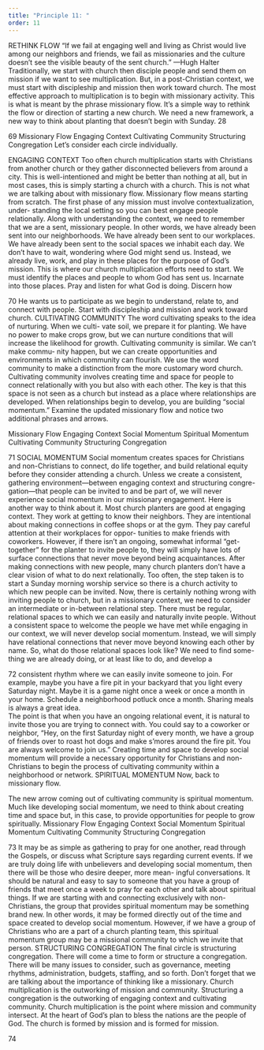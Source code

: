 ```yaml
---
title: "Principle 11: "
order: 11
---
```


RETHINK FLOW
“If we fail at engaging well and living as Christ would live 
among our neighbors and friends, we fail as missionaries 
and the culture doesn’t see the visible beauty of the sent 
church.” —Hugh Halter 
Traditionally, we start with church then disciple people and send them 
on mission if we want to see multiplication. But, in a post-Christian 
context, we must start with discipleship and mission then work 
toward church. The most effective approach to multiplication is to 
begin with missionary activity.
This is what is meant by the phrase missionary flow. It’s a simple way 
to rethink the flow or direction of starting a new church. We need 
a new framework, a new way to think about planting that doesn’t 
begin with Sunday.
28

69
Missionary Flow
Engaging
Context
Cultivating
Community
Structuring
Congregation
Let’s consider each circle individually.
 
ENGAGING CONTEXT
Too often church multiplication starts with Christians from another 
church or they gather disconnected believers from around a city. 
This is well-intentioned and might be better than nothing at all, but 
in most cases, this is simply starting a church with a church. This is 
not what we are talking about with missionary flow. Missionary flow 
means starting from scratch.
The first phase of any mission must involve contextualization, under-
standing the local setting so you can best engage people relationally. 
Along with understanding the context, we need to remember that 
we are a sent, missionary people. In other words, we have already 
been sent into our neighborhoods. We have already been sent to our 
workplaces. We have already been sent to the social spaces we inhabit 
each day. We don’t have to wait, wondering where God might send 
us. Instead, we already live, work, and play in these places for the 
purpose of God’s mission.
This is where our church multiplication efforts need to start. We must 
identify the places and people to whom God has sent us. Incarnate 
into those places. Pray and listen for what God is doing. Discern how 

70
He wants us to participate as we begin to understand, relate to, and 
connect with people. Start with discipleship and mission and work 
toward church. 
CULTIVATING COMMUNITY
The word cultivating speaks to the idea of nurturing. When we culti-
vate soil, we prepare it for planting. We have no power to make crops 
grow, but we can nurture conditions that will increase the likelihood 
for growth. Cultivating community is similar. We can’t make commu-
nity happen, but we can create opportunities and environments in 
which community can flourish.
We use the word community to make a distinction from the more 
customary word church. Cultivating community involves creating 
time and space for people to connect relationally with you but also 
with each other. The key is that this space is not seen as a church 
but instead as a place where relationships are developed. When 
relationships begin to develop, you are building “social momentum.”
Examine the updated missionary flow and notice two additional 
phrases and arrows. 
 
 
Missionary Flow
Engaging
Context
Social Momentum
Spiritual Momentum
Cultivating
Community
Structuring
Congregation

71
SOCIAL MOMENTUM
Social momentum creates spaces for Christians and non-Christians 
to connect, do life together, and build relational equity before they 
consider attending a church. Unless we create a consistent, gathering 
environment—between engaging context and structuring congre-
gation—that people can be invited to and be part of, we will never 
experience social momentum in our missionary engagement.
Here is another way to think about it. Most church planters are good 
at engaging context. They work at getting to know their neighbors. 
They are intentional about making connections in coffee shops or at 
the gym. They pay careful attention at their workplaces for oppor-
tunities to make friends with coworkers. However, if there isn’t an 
ongoing, somewhat informal “get-together” for the planter to invite 
people to, they will simply have lots of surface connections that never 
move beyond being acquaintances. After making connections with 
new people, many church planters don’t have a clear vision of what 
to do next relationally. Too often, the step taken is to start a Sunday 
morning worship service so there is a church activity to which new 
people can be invited.
Now, there is certainly nothing wrong with inviting people to church, 
but in a missionary context, we need to consider an intermediate or 
in-between relational step. There must be regular, relational spaces to 
which we can easily and naturally invite people. Without a consistent 
space to welcome the people we have met while engaging in our 
context, we will never develop social momentum. Instead, we will 
simply have relational connections that never move beyond knowing 
each other by name.
So, what do those relational spaces look like? We need to find some-
thing we are already doing, or at least like to do, and develop a 

72
consistent rhythm where we can easily invite someone to join. For 
example, maybe you have a fire pit in your backyard that you light 
every Saturday night. Maybe it is a game night once a week or once a 
month in your home. Schedule a neighborhood potluck once a month. 
Sharing meals is always a great idea.  
The point is that when you have an ongoing relational event, it is 
natural to invite those you are trying to connect with. You could say 
to a coworker or neighbor, “Hey, on the first Saturday night of every 
month, we have a group of friends over to roast hot dogs and make 
s’mores around the fire pit. You are always welcome to join us.”
Creating time and space to develop social momentum will provide a 
necessary opportunity for Christians and non-Christians to begin the 
process of cultivating community within a neighborhood or network.
SPIRITUAL MOMENTUM
Now, back to missionary flow. 
 
The new arrow coming out of cultivating community is spiritual 
momentum. Much like developing social momentum, we need to 
think about creating time and space but, in this case, to provide 
opportunities for people to grow spiritually.
Missionary Flow
Engaging
Context
Social Momentum
Spiritual Momentum
Cultivating
Community
Structuring
Congregation

73
It may be as simple as gathering to pray for one another, read through 
the Gospels, or discuss what Scripture says regarding current events. 
If we are truly doing life with unbelievers and developing social 
momentum, then there will be those who desire deeper, more mean-
ingful conversations. It should be natural and easy to say to someone 
that you have a group of friends that meet once a week to pray for 
each other and talk about spiritual things.
If we are starting with and connecting exclusively with non-Christians, 
the group that provides spiritual momentum may be something brand 
new. In other words, it may be formed directly out of the time and 
space created to develop social momentum. However, if we have a 
group of Christians who are a part of a church planting team, this 
spiritual momentum group may be a missional community to which 
we invite that person.
STRUCTURING CONGREGATION
The final circle is structuring congregation. There will come a time 
to form or structure a congregation. There will be many issues to 
consider, such as governance, meeting rhythms, administration, 
budgets, staffing, and so forth.
Don’t forget that we are talking about the importance of thinking like 
a missionary. Church multiplication is the outworking of mission and 
community. Structuring a congregation is the outworking of engaging 
context and cultivating community. Church multiplication is the point 
where mission and community intersect. At the heart of God’s plan 
to bless the nations are the people of God. The church is formed by 
mission and is formed for mission. 

74


